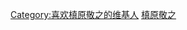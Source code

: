 {{Userbox
  |id={{lang|ja|槇原}}<br>{{lang|ja|敬之}}
  |id-c=deepskyblue
  |id-fc=navy
  |id-s=12
  |info=这个用户喜欢听'''[[槙原敬之]]'''的歌。
  |info-c=skyblue
  |info-s=9
  |info-fc=black
  |border-c=black
  |border-s=1
}}<includeonly>[[Category:喜欢槙原敬之的维基人]]</includeonly>
<noinclude>[[Category:藝人用戶框模板|槙原敬之]]</noinclude>